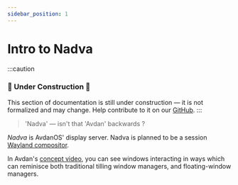 ```yaml
---
sidebar_position: 1
---
```

# Intro to Nadva

:::caution
### 🚧 Under Construction 🚧
This section of documentation is still under construction — it is not formalized and may change.
Help contribute to it on our [GitHub](https://github.com/Avdan-OS/docsite/tree/dev/docs/nadva/nadva-intro.mdx).
:::

> 'Nadva' — isn't that 'Avdan' backwards ? 


*Nadva* is AvdanOS' display server. Nadva is planned to be a session [Wayland compositor](https://wayland.freedesktop.org).

In Avdan's [concept video](https://www.youtube.com/watch?v=tXFEiw1aJTw),
you can see windows interacting in ways which can reminisce both traditional tilling window managers, and floating-window managers.

